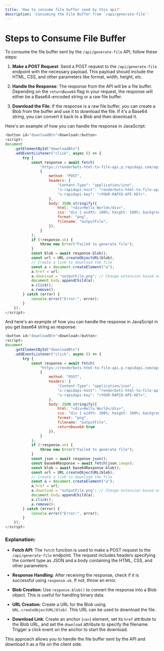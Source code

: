 ```yaml
---
title: 'How to consume file buffer send by this api?'
description: 'Consuming the File Buffer from `/api/generate-file`'
---
```


# Steps to Consume File Buffer

To consume the file buffer sent by the `/api/generate-file` API, follow these steps:

1. **Make a POST Request**: Send a POST request to the `/api/generate-file` endpoint with the necessary payload. This payload should include the HTML, CSS, and other parameters like format, width, height, etc.

2. **Handle the Response**: The response from the API will be a file buffer. Depending on the `returnBase64` flag in your request, the response will either be a Base64-encoded string or a raw file buffer.

3. **Download the File**: If the response is a raw file buffer, you can create a Blob from the buffer and use it to download the file. If it's a Base64 string, you can convert it back to a Blob and then download it.

Here's an example of how you can handle the response in JavaScript:

```javascript downloadImageFromApi.html
<button id="downloadBtn">Download</button>
<script>
document
    .getElementById("downloadBtn")
    .addEventListener("click", async () => {
        try {
            const response = await fetch(
                "https://renderbots-html-to-file-api.p.rapidapi.com/api/generate-file",
                {
                    method: "POST",
                    headers: {
                        "Content-Type": "application/json",
                        "x-rapidapi-host": "renderbots-html-to-file-api.p.rapidapi.com",
                        "x-rapidapi-key": "<YOUR-RAPID-API-KEY>",
                    },
                    body: JSON.stringify({
                        html: "<div>Hello World</div>",
                        css: "div { width: 100%; height: 100%; background-color: red; display: flex; justify-content: center; align-items: center; color: white; }",
                        format: "png",
                        filename: "outputFile",
                    }),
                }
            );
            if (!response.ok) {
                throw new Error("Failed to generate file");
            }
            const blob = await response.blob();
            const url = URL.createObjectURL(blob);
            // Create a link to download the file
            const a = document.createElement("a");
            a.href = url;
            a.download = "outputFile.png"; // Change extension based on format
            document.body.appendChild(a);
            a.click();
            a.remove();
        } catch (error) {
            console.error("Error:", error);
        }
    });
</script>
```
And here's an example of how you can handle the response in JavaScript in you get base64 string as response:

```javascript downloadImageFromApiBase64.html
<button id="downloadBtn">Download</button>
<script>
document
    .getElementById("downloadBtn")
    .addEventListener("click", async () => {
        try {
            const response = await fetch(
                "https://renderbots-html-to-file-api.p.rapidapi.com/api/generate-file",
                {
                    method: "POST",
                    headers: {
                        "Content-Type": "application/json",
                        "x-rapidapi-host": "renderbots-html-to-file-api.p.rapidapi.com",
                        "x-rapidapi-key": "<YOUR-RAPID-API-KEY>",
                    },
                    body: JSON.stringify({
                        html: "<div>Hello World</div>",
                        css: "div { width: 100%; height: 100%; background-color: red; display: flex; justify-content: center; align-items: center; color: white; }",
                        format: "png",
                        filename: "outputFile",
                        returnBase64:true
                    }),
                }
            );
            if (!response.ok) {
                throw new Error("Failed to generate file");
            }
            const json = await response.json();
            const base64Response = await fetch(json.image);
            const blob = await base64Response.blob();
            const url = URL.createObjectURL(blob);
            // Create a link to download the file
            const a = document.createElement("a");
            a.href = url;
            a.download = "outputFile.png"; // Change extension based on format
            document.body.appendChild(a);
            a.click();
            a.remove();
        } catch (error) {
            console.error("Error:", error);
        }
    });
</script>
```

### Explanation:

- **Fetch API**: The `fetch` function is used to make a POST request to the `/api/generate-file` endpoint. The request includes headers specifying the content type as JSON and a body containing the HTML, CSS, and other parameters.

- **Response Handling**: After receiving the response, check if it is successful using `response.ok`. If not, throw an error.

- **Blob Creation**: Use `response.blob()` to convert the response into a Blob object. This is useful for handling binary data.

- **URL Creation**: Create a URL for the Blob using `URL.createObjectURL(blob)`. This URL can be used to download the file.

- **Download Link**: Create an anchor (`<a>`) element, set its `href` attribute to the Blob URL, and set the `download` attribute to specify the filename. Trigger a click event on the anchor to start the download.

This approach allows you to handle the file buffer sent by the API and download it as a file on the client side.